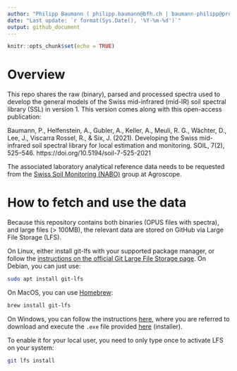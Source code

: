 ```yaml
---
author: "Philipp Baumann ( philipp.baumann@bfh.ch | baumann-philipp@protonmail.com). The research data aquisition and modeling was done at ETH Zürich. The data and hands-on were compiled at the Kompetenzzentrum Boden."
date: "Last update: `r format(Sys.Date(), '%Y-%m-%d')`"
output: github_document
---
```


```r
knitr::opts_chunk$set(echo = TRUE)
```

# Overview

This repo shares the raw (binary), parsed and processed spectra used to develop the general models of the Swiss mid-infrared (mid-IR) soil spectral library (SSL) in version 1. This version comes along with this open-access publication:

Baumann, P., Helfenstein, A., Gubler, A., Keller, A., Meuli, R. G., Wächter, D., Lee, J., Viscarra Rossel, R., & Six, J. (2021). Developing the Swiss mid-infrared soil spectral library for local estimation and monitoring. SOIL, 7(2), 525–546. https://doi.org/10.5194/soil-7-525-2021

The associated laboratory analytical reference data needs to be requested from the [Swiss Soil Monitoring (NABO)](https://www.agroscope.admin.ch/agroscope/en/home/topics/environment-resources/soil-bodies-water-nutrients/nabo.html) group at Agroscope.

# How to fetch and use the data

Because this repository contains both binaries (OPUS files with spectra), and
large files (> 100MB), the relevant data are stored on GitHub via Large File
Storage (LFS).

On Linux, either install git-lfs with your supported package manager, or follow
the [instructions on the official Git Large File Storage page](https://git-lfs.github.com/). On Debian,
you can just use:

```bash
sudo apt install git-lfs
```

On MacOS, you can use [Homebrew](https://formulae.brew.sh/formula/git-lfs):

```bash
brew install git-lfs
```

On Windows, you can follow the instructions [here](https://docs.github.com/en/repositories/working-with-files/managing-large-files/installing-git-large-file-storage),
where you are referred to download and execute the `.exe` file provided [here](https://git-lfs.github.com/) (installer).

To enable it for your local user, you need to only type once to
activate LFS on your system:

```bash
git lfs install
```